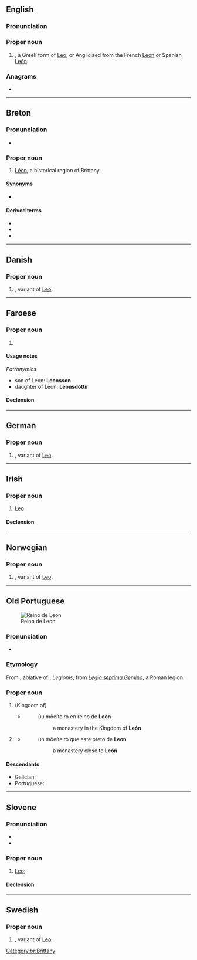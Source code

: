 {{also|leon|león|leòn|León|Léon}}
==English==

===Pronunciation===

===Proper noun===
{{en-proper noun}}

# {{given name|male|from=Latin}}, a Greek form of [[Leo]], or Anglicized from the French [[Léon]] or Spanish [[León]].

===Anagrams===
* {{anagrams|en|Leno|NOEL|Noel|Noël|enol|leno|lone|noel|nole|noël|one L}}

----

==Breton==
{{wikipedia|Bro-Leon|lang=br}}

===Pronunciation===
* {{IPA|/ˈlewn/|lang=br}}

===Proper noun===
{{head|br|proper noun|g=f}}

# [[Léon]], a historical region of Brittany

====Synonyms====
* {{l|br|Bro-Leon}}

====Derived terms====
* {{l|br|Leonad}}
* {{l|br|leoneg}}
* {{l|br|leonek}}

[[Category:br:Brittany]]

----

==Danish==

===Proper noun===
{{head|da|proper noun}}

# {{given name|male|lang=da}}, variant of [[Leo]].

----

==Faroese==

===Proper noun===
{{head|fo|proper noun|g=m}}

# {{given name|male|lang=fo}}

====Usage notes====
''Patronymics''
* son of Leon: '''Leonsson'''
* daughter of Leon: '''Leonsdóttir'''

====Declension====
{{fo-decl-proper-noun-s-indef|Leon|Leon|Leoni|Leons}}

----

==German==

===Proper noun===
{{head|de|proper noun}}

# {{given name|male|lang=de}}, variant of [[Leo]].

----

==Irish==

===Proper noun===
{{ga-proper noun|m|an [[Leoin]]|head=An [[leon|Leon]]}}

# {{lb|ga|constellation|astrology}} [[Leo]]

====Declension====
{{ga-decl-m1-nopl|L|eon|eoin}}

----

==Norwegian==

===Proper noun===
{{head|no|proper noun}}

# {{given name|male|lang=no}}, variant of [[Leo]].

----

==Old Portuguese==
[[File:Kingdom of Leon 1037.svg|thumb|Reino de Leon]]

===Pronunciation===
* {{IPA|/le.ˈõ/|lang=roa-opt}}

===Etymology===
From {{etyl|la|roa-opt}} {{m|la|legione|Legione}}, ablative of {{m|la|legio|Legio}}, ''Legionis'', from ''[[w:Legio VII Gemina|Legio septima Gemina]]'', a Roman legion.

===Proper noun===
{{head|roa-opt|proper noun}}

# (Kingdom of) {{l|en|León}}
#* {{roa-opt-cite-cantigas|E|332|http://www.pbm.com/~lindahl/cantigas/facsimiles/E/590small.gif}}
#*: ũu mõeſteiro en reino de '''Leon'''
#*:: a monastery in the Kingdom of '''León'''
# {{l|en|León}} {{gloss|city}}
#* {{roa-opt-cite-cantigas|E|332|http://www.pbm.com/~lindahl/cantigas/facsimiles/E/591small.gif}}
#*: un mõeſteiro que este preto de '''Leon'''
#*:: a monastery close to '''León'''

====Descendants====
* Galician: {{l|gl|León}}
* Portuguese: {{l|pt|Leão}}

----

==Slovene==

===Pronunciation===
* {{IPA|lang=sl|/ˈléːɔn/}}
* {{sl-tonal|lẹ̑on}}

===Proper noun===
{{sl-proper noun|Léon|m-an|Léona}}

# [[Leo]]; {{given name|male|lang=sl}}

====Declension====
{{sl-decl-noun-m|Léon|a=1|n=sg}}

----

==Swedish==

===Proper noun===
{{head|sv|proper noun}}

# {{given name|male|lang=sv}}, variant of [[Leo]].